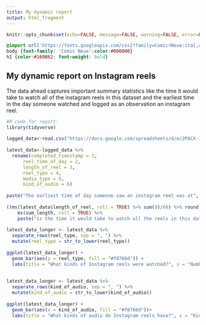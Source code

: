 ---
title: My dynamic report
output: html_fragment
---

```{r setup, include=FALSE}
knitr::opts_chunk$set(echo=FALSE, message=FALSE, warning=FALSE, error=FALSE)
```

```{css}
@import url('https://fonts.googleapis.com/css2?family=Comic+Neue:ital,wght@0,300;0,400;0,700;1,300;1,400;1,700&display=swap');
body {font-family: 'Comic Neue';color:#000000}
h1 {color:#169B62; font-weight: bold}
```

## My dynamic report on Instagram reels

The data ahead captures important summary statistics like the time it would take to watch all of the instagram reels in this dataset and the earliest time in the day someone watched and logged as an observation an instagram reel.  

```{r}
#R code for report:
library(tidyverse)
  
logged_data<-read.csv("https://docs.google.com/spreadsheets/d/e/2PACX-1vTWPMvrJWHZ_PcR6W1FM8YKUb1cBGemKi8cvch30d_5-jWERfNZBfW_-qeSnY__wAGS3d5X8KpIZIog/pub?gid=696950130&single=true&output=csv")
  
latest_data<-logged_data %>% 
  rename(completed_timestamp = 1, 
      reel_time_of_day = 2, 
      length_of_reel = 3, 
      reel_type = 4, 
      media_type = 5, 
      kind_of_audio = 6)  
  
paste("The earliest time of day someone saw an instagram reel was at", min(latest_data$reel_time_of_day), "am")
    
((ms(latest_data$length_of_reel, roll = TRUE) %>% sum())/60) %>% round(2) -> sum_length
    ms(sum_length, roll = TRUE) %>% 
    paste("is the time it would take to watch all the reels in this dataset")  
  
latest_data_longer <- latest_data %>% 
  separate_rows(reel_type, sep = ", ") %>% 
  mutate(reel_type = str_to_lower(reel_type))
  
ggplot(latest_data_longer) +
  geom_bar(aes(y = reel_type, fill = "#f8766d")) + 
  labs(title = "What kinds of Instagram reels were watched?", x = "Number of reels", y = "Reel type")
  
  
latest_data_longer <- latest_data %>% 
  separate_rows(kind_of_audio, sep = ", ") %>% 
  mutate(kind_of_audio = str_to_lower(kind_of_audio))
  
ggplot(latest_data_longer) +
  geom_bar(aes(x = kind_of_audio, fill = "#f8766d"))+ 
  labs(title = "What kinds of audio do Instagram reels have?", x = "Kind of audio", y = "Number of reels")
```